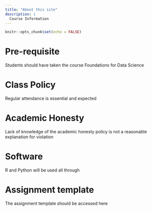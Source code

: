 ```yaml
---
title: "About this site"
description: |
  Course Information
---
```


```r
knitr::opts_chunk$set(echo = FALSE)
```


# Pre-requisite

Students should have taken the course Foundations for Data Science

# Class Policy

Regular attendance is essential and expected

# Academic Honesty 

Lack of knowledge of the academic honesty policy is not a reasonable explanation for violation


# Software

R and Python will be used all through


# Assignment template

The assignment template should be accessed here
